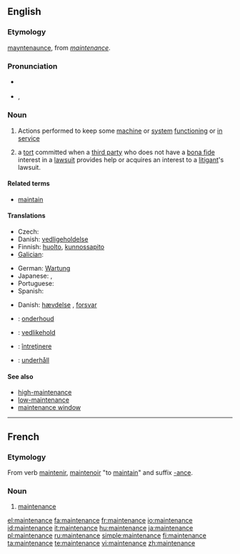 {{wikipedia}}
==English==
{{rfap}}

===Etymology===
{{ME.}} [[mayntenaunce]], from {{OF.}} ''[[#French|maintenance]]''.

===Pronunciation===
* {{a|Canada}} {{IPA|/ˈmeɪntɪnəns/}}
* {{IPA|/ˈmeɪntənəns/}}, {{SAMPA|/"meInt@n@ns/}}

===Noun===
{{en-noun}}

# Actions performed to keep some [[machine]] or [[system]] [[functioning]] or [[in service]]
# {{law}} a [[tort]] committed when a [[third party]] who does not have a [[bona fide]] interest in a [[lawsuit]] provides help or acquires an interest to a [[litigant]]'s lawsuit.

====Related terms====
* [[maintain]]

====Translations====
{{trans-top|keeping a machine in service}}
* Czech: {{t-|cs|údržba|f}}
* Danish: [[vedligeholdelse]] {{c}}
* Finnish: [[huolto]], [[kunnossapito]]
* [[Galician]]: {{t|gl|mantemento|xs=Galician}} {{m}}
{{trans-mid}}
* German: [[Wartung]] {{f}}
* Japanese: {{t|ja|保守|tr=hoshu|sc=Jpan}}, {{t+|ja|維持|tr=iji|sc=Jpan}}
* Portuguese: {{t|es|manutenção|f}}
* Spanish: {{t-|es|mantenimiento|m}}
{{trans-bottom}}

{{trans-top|tort}}
* Danish: [[hævdelse]] {{c}}, [[forsvar]] {{n}}
{{trans-mid}}
{{trans-bottom}}

{{checktrans-top}}
* {{ttbc|Dutch}}: [[onderhoud]] {{n}}
* {{ttbc|Norwegian}}: [[vedlikehold]]
{{trans-mid}}
* {{ttbc|Romanian}}: [[întreţinere]] {{f}}
* {{ttbc|Swedish}}: [[underhåll]] {{n}}
{{trans-bottom}}

====See also====
* [[high-maintenance]]
* [[low-maintenance]]
* [[maintenance window]]

----

==French==

===Etymology===
From verb [[maintenir]], [[maintenoir]] "to [[maintain]]" and suffix [[-ance]].

===Noun===
{{fr-noun|f}}

# [[#English|maintenance]]

[[el:maintenance]]
[[fa:maintenance]]
[[fr:maintenance]]
[[io:maintenance]]
[[id:maintenance]]
[[it:maintenance]]
[[hu:maintenance]]
[[ja:maintenance]]
[[pl:maintenance]]
[[ru:maintenance]]
[[simple:maintenance]]
[[fi:maintenance]]
[[ta:maintenance]]
[[te:maintenance]]
[[vi:maintenance]]
[[zh:maintenance]]